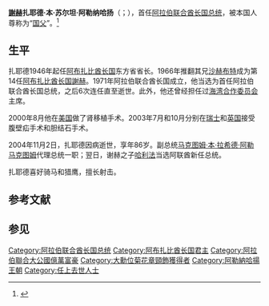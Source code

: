 {{noteTA
|G1=地名
}}
{{Infobox officeholder
|name          = 扎耶德·本·苏尔坦·阿勒纳哈扬<br>Sheikh Zayed bin Sultan Al Nahyan
|image         = UAE_Father_of_the_Nation.jpg
|image_size    = 240px
|caption       = 扎耶德·本·苏尔坦·阿勒纳哈扬的官方肖像
|office        = [[阿联酋总统列表|阿拉伯联合酋长国总统]]
|primeminister = 
|term_start    = 1971年12月2日
|term_end      = 2004年11月2日
|predecessor   = 
|successor     = [[马克图姆·本·拉希德·阿勒马克图姆|马克图姆·本·拉希德·阿勒马克图姆]]<small>（代理）</small>
|office1        = [[阿布扎比酋长国酋长|阿布扎比酋长国謝赫]]
|primeminister1 = 
|term_start1    = 1966年8月6日
|term_end1      = 2004年11月2日
|predecessor1   = [[阿布扎比酋长国酋长|沙赫布特·本·苏尔坦·阿勒纳哈扬]]
|successor1     = [[哈利法·本·扎耶德·阿勒纳哈扬|哈利法·本·扎耶德·阿勒纳哈扬]]
|birth_date    = 1918年5月6日
|birth_place   = [[特鲁西尔酋长国|特鲁西尔酋长国]][[阿布扎比酋长国|阿布扎比国]][[阿布扎比|阿布扎比]]
|death_date    = {{death date and age|2004|11|2|1918|5|6}}
|death_place   = {{UAE}}[[阿布扎比酋长国|阿布扎比酋长国]][[艾因|艾因]]
|resting_date   = 2004年11月3日
|resting_place  = [[谢赫扎耶德大清真寺|谢赫扎耶德大清真寺]]
|full name     = Zayed bin Sultan bin Zayed bin Khalifa Al Nahyan<br> زَايِد بِن سُلْطَان بِن زَايِد آل نَهْيَان
|spouse        = Sheikha Hassa bint Mohammed bin Khalifa Al Nahyan<br>Sheikha bint Madhad Al Mashghouni<br>Fatima bint Mubarak Al Ketbi<br>Mouza bint Suhail bin Awaidah Al Khaili<br>Sheikha Ayesha bint Ali Al Darmaki<br>Sheikha Amna bint Salah Buduwa Al Darmaki
|children      = {{plainlist|
* [[哈利法·本·扎耶德·阿勒纳哈扬|哈利法·本·扎耶德·阿勒纳哈扬]]
* 苏丹·本·扎耶德·阿勒纳哈扬
* 萨姆莎·本·扎耶德·阿勒纳哈扬
* [[穆罕默德·本·扎耶德·阿勒納哈揚|穆罕默德·本·扎耶德·阿勒納哈揚]]
* 哈姆丹·本·扎耶德·阿勒纳哈扬
* 哈萨·本·扎耶德·阿勒纳哈扬
* 塔隆·本·扎耶德·阿勒纳哈扬
* [[曼蘇爾·本·扎耶德·阿勒納哈揚|曼蘇爾·本·扎耶德·阿勒納哈揚]]
* [[阿卜杜拉·本·扎耶德·阿勒纳哈扬|阿卜杜拉·本·扎耶德·阿勒纳哈扬]]}}
|father        = 謝赫·蘇丹·本·扎耶德·阿勒納哈揚
|mother        = Sheikha Salama bint Butti
|religion      = [[伊斯兰教|伊斯兰教]][[逊尼派|逊尼派]]
}}

'''[[謝赫_(稱號)|謝赫]]扎耶德·本·苏尔坦·阿勒纳哈扬'''（{{lang-ar|الشيخ زايد بن سلطان أل نهيان}}；{{bd|1918年|5月6日|2004年|11月2日|catIdx=Zayed}}），首任[[阿拉伯联合酋长国总统|阿拉伯联合酋长国总统]]，被本国人尊称为“[[国父|国父]]”。<ref>{{Cite news |url=https://www.khaleejtimes.com/letters-to-the-editor/remembering-sheikh-zayed-the-father-of-the-nation |title=Remembering Sheikh Zayed, the father of the nation |work=Khaleej Times |access-date=2018-11-04 |archive-date=2019-04-16 |archive-url=https://web.archive.org/web/20190416070101/https://www.khaleejtimes.com/letters-to-the-editor/remembering-sheikh-zayed-the-father-of-the-nation |dead-url=no }}</ref>

== 生平 ==
扎耶德1946年起任[[阿布扎比酋长国|阿布扎比酋长国]]东方省省长。1966年推翻其兄[[阿布扎比酋长国酋长|沙赫布特]]成为第14任[[阿布扎比酋长国酋长|阿布扎比酋长国謝赫]]。1971年阿拉伯联合酋长国成立，他当选为首任阿拉伯联合酋长国总统，之后6次连任直至逝世。此外，他还曾经担任过[[海湾合作委员会|海湾合作委员会]]主席。

2000年8月他在[[美国|美国]]做了肾移植手术。2003年7月和10月分别在[[瑞士|瑞士]]和[[英国|英国]]接受腹壁疝手术和胆结石手术。

2004年11月2日，扎耶德因病逝世，享年86岁。副总统[[马克图姆·本·拉希德·阿勒马克图姆|马克图姆·本·拉希德·阿勒马克图姆]]代理总统一职；翌日，谢赫之子[[哈利法·本·扎耶德·阿勒纳哈扬|哈利法]]当选阿联酋新任总统。

扎耶德喜好骑马和猎鹰，擅长射击。

== 参考文献 ==
{{Reflist}}

== 参见 ==
{{S-start}}
{{S-hou|[[纳拉扬家族|纳拉扬家族]]|1918年|5月6日|2004年|11月2日}}
{{S-reg}}
{{Succession box
| before = [[沙赫布特·本·苏尔坦·阿勒纳哈扬|沙赫布特·本·苏尔坦·阿勒纳哈扬]]
| title  = [[阿布扎比酋长国酋长|阿布扎比酋长国謝赫]]
| years = 1966年8月6日－2004年11月2日
| after = [[哈利法·本·扎耶德·阿勒纳哈扬|哈利法·本·扎耶德·阿勒纳哈扬]]
}}
{{S-off}}
{{Succession box
| title  = [[阿联酋总统列表|阿拉伯联合酋长国总统]]
| before = 职位设立
| years= 1971年12月2日－2004年11月2日
| after = [[马克图姆·本·拉希德·阿勒马克图姆|马克图姆·本·拉希德·阿勒马克图姆]]<br><small>（代理）</small>
}}
{{S-end}}

{{阿拉伯聯合大公國總統}}
{{Authority control}}
{{DEFAULTSORT: Zayed bin Sultan Al Nahyan}}
[[Category:阿拉伯联合酋长国总统|Category:阿拉伯联合酋长国总统]]
[[Category:阿布扎比酋长国君主|Category:阿布扎比酋长国君主]]
[[Category:阿拉伯聯合大公國億萬富豪|Category:阿拉伯聯合大公國億萬富豪]]
[[Category:大勳位菊花章頸飾獲得者|Category:大勳位菊花章頸飾獲得者]]
[[Category:阿勒納哈揚王朝|Category:阿勒納哈揚王朝]]
[[Category:任上去世人士|Category:任上去世人士]]